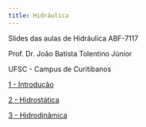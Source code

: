 ```yaml
---
title: Hidráulica
---
```



Slides das aulas de Hidráulica ABF-7117

Prof. Dr. João Batista Tolentino Júnior

UFSC - Campus de Curitibanos


[1 - Introdução](01-intro.html){target="_blank"}

[2 - Hidrostática](02-hidrostatica.html){target="_blank"}

[3 - Hidrodinãmica](03-hidrodinamica.html){target="_blank"}


